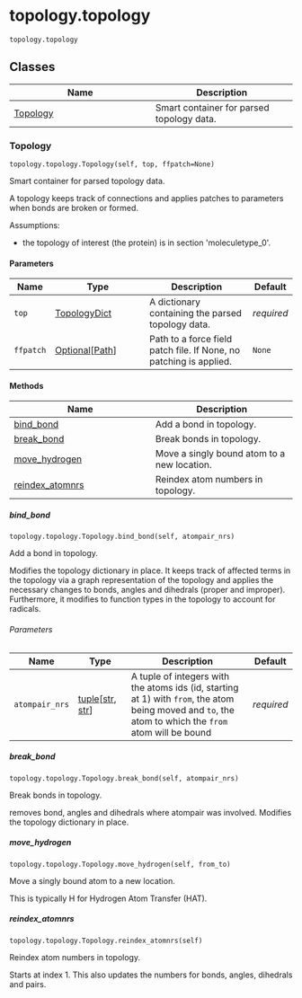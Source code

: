 # topology.topology { #kimmdy.topology.topology }

`topology.topology`

## Classes

| Name | Description |
| --- | --- |
| [Topology](#kimmdy.topology.topology.Topology) | Smart container for parsed topology data. |

### Topology { #kimmdy.topology.topology.Topology }

`topology.topology.Topology(self, top, ffpatch=None)`

Smart container for parsed topology data.

A topology keeps track of connections and applies patches to parameters when bonds are broken or formed.

Assumptions:

- the topology of interest (the protein) is in section &#x27;moleculetype_0&#x27;.

#### Parameters

| Name      | Type                                                    | Description                                                        | Default    |
|-----------|---------------------------------------------------------|--------------------------------------------------------------------|------------|
| `top`     | [TopologyDict](`kimmdy.parsing.TopologyDict`)           | A dictionary containing the parsed topology data.                  | _required_ |
| `ffpatch` | [Optional](`typing.Optional`)\[[Path](`pathlib.Path`)\] | Path to a force field patch file. If None, no patching is applied. | `None`     |

#### Methods

| Name | Description |
| --- | --- |
| [bind_bond](#kimmdy.topology.topology.Topology.bind_bond) | Add a bond in topology. |
| [break_bond](#kimmdy.topology.topology.Topology.break_bond) | Break bonds in topology. |
| [move_hydrogen](#kimmdy.topology.topology.Topology.move_hydrogen) | Move a singly bound atom to a new location. |
| [reindex_atomnrs](#kimmdy.topology.topology.Topology.reindex_atomnrs) | Reindex atom numbers in topology. |

##### bind_bond { #kimmdy.topology.topology.Topology.bind_bond }

`topology.topology.Topology.bind_bond(self, atompair_nrs)`

Add a bond in topology.

Modifies the topology dictionary in place.
It keeps track of affected terms in the topology via a graph representation of the topology
and applies the necessary changes to bonds, angles and dihedrals (proper and improper).
Furthermore, it modifies to function types in the topology to account for radicals.

###### Parameters

| Name           | Type                                           | Description                                                                                                                                            | Default    |
|----------------|------------------------------------------------|--------------------------------------------------------------------------------------------------------------------------------------------------------|------------|
| `atompair_nrs` | [tuple](`tuple`)\[[str](`str`), [str](`str`)\] | A tuple of integers with the atoms ids (id, starting at 1) with `from`, the atom being moved and `to`, the atom to which the `from` atom will be bound | _required_ |

##### break_bond { #kimmdy.topology.topology.Topology.break_bond }

`topology.topology.Topology.break_bond(self, atompair_nrs)`

Break bonds in topology.

removes bond, angles and dihedrals where atompair was involved.
Modifies the topology dictionary in place.

##### move_hydrogen { #kimmdy.topology.topology.Topology.move_hydrogen }

`topology.topology.Topology.move_hydrogen(self, from_to)`

Move a singly bound atom to a new location.

This is typically H for Hydrogen Atom Transfer (HAT).

##### reindex_atomnrs { #kimmdy.topology.topology.Topology.reindex_atomnrs }

`topology.topology.Topology.reindex_atomnrs(self)`

Reindex atom numbers in topology.

Starts at index 1.
This also updates the numbers for bonds, angles, dihedrals and pairs.